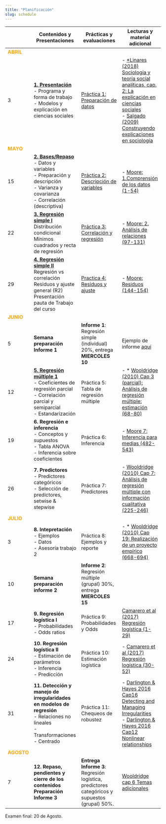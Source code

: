 ```yaml
---
title: "Planificación"
slug: schedule
---
```


|      |  <i class="fas fa-chalkboard-teacher"></i>  Contenidos y Presentaciones    |  <i class="fas fa-user-edit"></i>  Prácticas y evaluaciones | <i class="fas fa-book-reader"></i> Lecturas y material adicional
- |-----------|-----------|----------
<font color="orange"> **ABRIL** </font> |   |   |   |
3 | [**1. Presentación**](/class/01-class) <br> - Programa y forma de trabajo <br/> - Modelos y explicación en ciencias sociales  |  [Práctica 1: Preparación de datos](/assignment/01-code) |  - [*Linares (2018) Sociología y teoría social analíticas, cap. 2: La explicación en ciencias sociales](/docs/lecturas/linares 2018 Cap.2 Explicacion en sociologia.pdf) <br> - [Salgado (2009) Construyendo explicaciones en sociología](/docs/lecturas/salgado 2009 modelos sociologia.pdf)
<font color="orange"> **MAYO** </font>  |   |   |
15 | [**2. Bases/Repaso**](/class/02-class) <br> - Datos y variables <br> - Preparación y descripción <br> - Varianza y covarianza <br> - Correlación (descriptiva)  |  [Práctica 2: Descripción de variables](/assignment/02-code)  | -  [Moore: 1.Comprensión de los datos (1-54)](/docs/lecturas/moore_comprensiondelosdatos.pdf)
22  | [**3. Regresión simple I**](/class/03-class) <br>Distribución condicional<br>Mínimos cuadrados y recta de regresión  | [Práctica 3: Correlación y regresión](/assignment/03-code) |- [Moore: 2. Análisis de relaciones (97-131)](/docs/lecturas/moore_analisisderelaciones1.pdf) <br>
29 | [**4. Regresión simple II**](/class/04-class) <br> Regresión vs correlación <br> Residuos y ajuste general (R2) <br> Presentación pauta de Trabajo del curso | [Practica 4: Residuos y ajuste](/assignment/04-code) |- [Moore: Residuos (144-154)](/docs/lecturas/moore_residuos.pdf)
<font color="orange"> **JUNIO** </font> ||||
|5   | **Semana preparación Informe 1**   | **Informe 1**: Regresión simple (individual) 20%, entrega **MIERCOLES 10**   |  Ejemplo de informe [aquí](../assignment/ejemplocasencovid/ejemploinforme1.html) |
12 | [**5. Regresión múltiple 1**](/class/05-class) <br> - Coeficientes de regresión parcial <br>  - Correlación parcial y semiparcial <br> - Estandarización   | Práctica 5: Tabla de regresión múltiple  | - * [Wooldridge (2010) Cap 3 (parcial): Análisis de regresión múltiple: estimación (68-80)](/docs/lecturas/Wooldridge_cap3estimacion.pdf)
19 | **6. Regresión e inferencia** <br>- Conceptos y supuestos <br> - Tabla ANOVA <br> - Inferencia sobre coeficientes |Práctica 6: Inferencia |- [Moore 7: Inferencia para medias (482-543)](/docs/lecturas/Moore_inferencia_medias.pdf)
26 | **7. Predictores** <br> - Predictores categóricos <br> - Selección de predictores, setwise & stepwise | Práctica 7: Predictores |  - [Wooldridge (2010) Cap 7: Análisis de regresión múltiple con información cualitativa (225-246)](/docs/lecturas/Wooldridge_cap7parcial_pred_categoricos.pdf)
<font color="orange"> **JULIO** </font> |
3 | **8. Intepretación** <br> - Ejemplos <br> - Datos <br> - Asesoría trabajo 2 | Práctica 8: Ejemplos y reporte | - * [Wooldridge (2010) Cap 19: Realización de un proyecto empírico (668-694)](/docs/lecturas/Wooldridge_19proyectoempirico.pdf)
10 | **Semana preparación informe 2**   | **Informe 2**: Regresión múltiple (grupal) 30%, entrega **MIERCOLES 15**   |   |
17 | **9. Regresión logística I** <br> - Probabilidades <br>- Odds ratios   | Práctica 9: Probabilidades y Odds | [Camarero et al (2017) Regresión logística (1-29)](/docs/lecturas/Camarero_Odd_Ratio_LogitV2.pdf) <br>
24| **10. Regresión logística II** <br>- Estimación de parámetros <br>- Inferencia <br>- Predicción | Práctica 10: Estimación logística  | - [Camarero et al (2017) Regresión logística (30-52)](/docs/lecturas/Camarero_Odd_Ratio_LogitV2.pdf)
31 | **11. Detección y manejo de irregularidades en modelos de regresión** <br> - Relaciones no lineales <br> -Transformaciones <br> - Centrado | Práctica 11: Chequeos de robustez | -   [Darlington & Hayes 2016 Cap16 Detecting and Managing Irregularities](/docs/lecturas/Darlington&Hayes_16irregularities.pdf) <br> - [Darlington & Hayes 2016 Cap12 Nonlinear relationships](/docs/lecturas/Darlington&Hayes_13nonlinear.pdf)
<font color="orange"> **AGOSTO** </font> |
7 | **12. Repaso, pendientes y cierre de los contenidos** <br> **Preparación Informe 3** | **Entrega Informe 3**: Regresión logística, predictores categóricos y supuestos (grupal) 50%. | [Wooldridge cap 6 Temas adicionales](/docs/lecturas/Wooldridge_6temasadicionales.pdf)

Examen final: 20 de Agosto.
